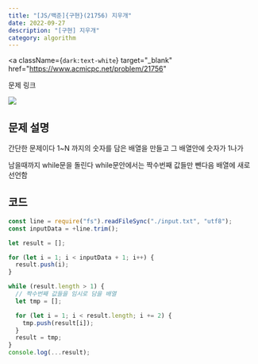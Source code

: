 ---
title: "[JS/백준]{구현}(21756) 지우개"
date: 2022-09-27
description: "[구현] 지우개"
category: algorithm
---

<a
  className={`dark:text-white`}
  target="_blank"
  href="https://www.acmicpc.net/problem/21756"
>
  문제 링크
</a>

<div>
  <img
    src="https://user-images.githubusercontent.com/75124028/192417684-49c809a8-ffb9-4c19-ba1e-d1a70017cf87.PNG"
    className={`max-w-full h-auto`}
  />
</div>
<h2 className={`dark:text-white`}>문제 설명</h2>

간단한 문제이다 1~N 까지의 숫자를 담은 배열을 만들고 그 배열안에 숫자가 1나가

남을때까지 while문을 돌린다 while문안에서는 짝수번째 값들만 뺀다음 배열에 새로 선언함

<h2 className={`dark:text-white`}>코드</h2>

```js showLineNumbers
const line = require("fs").readFileSync("./input.txt", "utf8");
const inputData = +line.trim();

let result = [];

for (let i = 1; i < inputData + 1; i++) {
  result.push(i);
}

while (result.length > 1) {
  // 짝수번째 값들을 임시로 담을 배열
  let tmp = [];

  for (let i = 1; i < result.length; i += 2) {
    tmp.push(result[i]);
  }
  result = tmp;
}
console.log(...result);
```
